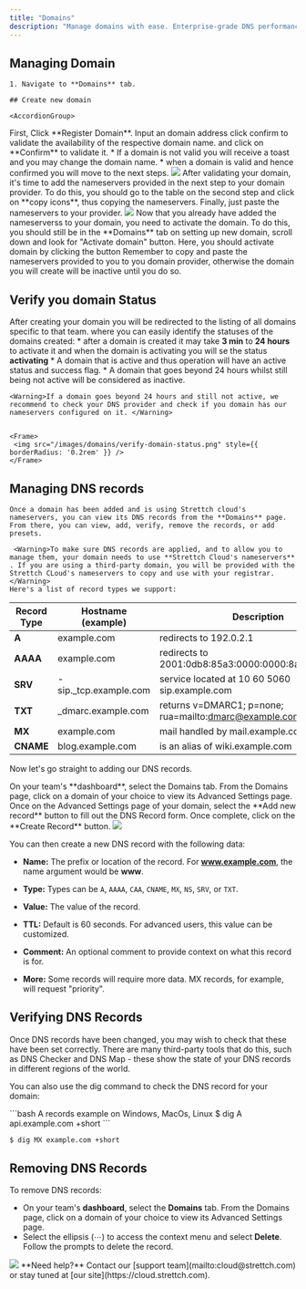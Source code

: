 ```yaml
---
title: "Domains"
description: "Manage domains with ease. Enterprise-grade DNS performance with instant propagation."
---
```


## Managing Domain

    1. Navigate to **Domains** tab.

    ## Create new domain

    <AccordionGroup>
  <Accordion title="Registering a domain" icon="rocket" iconType="solid">
    First, Click **Register Domain**. Input an domain address click confirm to validate the availability of the respective domain name. and click on **Confirm** to validate it.
        * If a domain is not valid you will receive a toast and you may change the domain name.
       * when a domain is valid and hence confirmed you will move to the next steps.
    <Frame>
      <img src="/images/domains/validate-domain.png" style={{ borderRadius: "0.2rem" }} />
    </Frame>
  </Accordion>

  <Accordion title="Add our nameservers to the domain provider" icon="key" iconType="solid">
    After validating your domain, it's time to add the nameservers provided in the next step to your domain provider. To do this, you should go to the table on the second step and click on **copy icons**, thus copying the nameservers. Finally, just paste the nameservers to your provider.
    <Frame>
      <img src="/images/domains/add-nameservers.png" style={{ borderRadius: "0.2rem" }} />
    </Frame>
  </Accordion>
  <Accordion title="Activating your domain" icon="message" iconType="solid">
   Now that you already have added the nameserverss to your domain, you need to activate the domain. To do this, you should still be in the **Domains** tab on setting up new domain, scroll down and look for "Activate domain" button. Here, you should activate domain by clicking the button
  </Accordion>
</AccordionGroup>
<Warning>Remember to copy and paste the nameservers provided to you to you domain provider, otherwise the domain you will create will be inactive until you do so.</Warning>

## Verify you domain Status 

 After creating your domain you will be redirected to the listing of all domains specific to that team. where you can easily identify the statuses of the domains created: 
    * after a domain is created it may take **3 min** to **24 hours** to activate it and when the domain is activating you will se the status **activating**
    * A domain that is active and thus operation will have an active status and success flag.
    * A domain that goes beyond 24 hours whilst still being not active will be considered as inactive.

    <Warning>If a domain goes beyond 24 hours and still not active, we recommend to check your DNS provider and check if you domain has our nameservers configured on it. </Warning>


    <Frame>
     <img src="/images/domains/verify-domain-status.png" style={{ borderRadius: '0.2rem' }} />
    </Frame>

## Managing DNS records 

    Once a domain has been added and is using Strettch cloud's nameservers, you can view its DNS records from the **Domains** page. From there, you can view, add, verify, remove the records, or add presets.

     <Warning>To make sure DNS records are applied, and to allow you to manage them, your domain needs to use **Strettch Cloud's nameservers** . If you are using a third-party domain, you will be provided with the Strettch CLoud's nameservers to copy and use with your registrar.</Warning>
    Here's a list of record types we support: 
   
| Record Type     | Hostname (example) | Description |
| ------------- | --------------- | -----------------|
| **A**         | example.com   | redirects to 192.0.2.1|
| **AAAA**  | example.com   | redirects to 2001:0db8:85a3:0000:0000:8a2e:0370:733|
| **SRV**   | -sip._tcp.example.com  | service located at 10 60 5060 sip.example.com |
| **TXT**         | _dmarc.example.com  | returns v=DMARC1; p=none; rua=mailto:dmarc@example.com |
| **MX**     | example.com   | mail handled by mail.example.com |
| **CNAME** | blog.example.com | is an alias of wiki.example.com|

Now let's go straight to adding our DNS records.

 <AccordionGroup>
  <Accordion title="Selecting your domain" icon="1" iconType="solid">
    On your team's **dashboard**, select the Domains tab. From the Domains page, click on a domain of your choice to view its Advanced Settings page.
  </Accordion>

  <Accordion title="Add DNS Record" icon="2" iconType="solid">
    Once on the Advanced Settings page of your domain, select the **Add new record** button to fill out the DNS Record form. Once complete, click on the **Create Record** button.
    <Frame>
      <img src="/images/domains/new-record.png" style={{ borderRadius: "0.2rem" }} />
    </Frame>
  </Accordion>
</AccordionGroup>

You can then create a new DNS record with the following data:

* **Name:** The prefix or location of the record. For **www.example.com**, the name argument would be **www**.

* **Type:** Types can be `A`, `AAAA`, `CAA`, `CNAME`, `MX`, `NS`, `SRV`, or `TXT`.

* **Value:** The value of the record.

* **TTL:** Default is 60 seconds. For advanced users, this value can be customized.

* **Comment:** An optional comment to provide context on what this record is for.

* **More:** Some records will require more data. MX records, for example, will request "priority".

## Verifying DNS Records

Once DNS records have been changed, you may wish to check that these have been set correctly. There are many third-party tools that do this, such as DNS Checker and DNS Map - these show the state of your DNS records in different regions of the world.

You can also use the dig command to check the DNS record for your domain:

<CodeGroup>
```bash A records example on Windows, MacOs, Linux
$ dig A api.example.com +short
```

```bash Mx example on Windows, MacOs, Linux
$ dig MX example.com +short
```
</CodeGroup>


## Removing DNS Records

To remove DNS records:

* On your team's **dashboard**, select the **Domains** tab. From the Domains page, click on a domain of your choice to view its Advanced Settings page.
* Select the ellipsis (⋯) to access the context menu and select **Delete**. Follow the prompts to delete the record.

<Frame>
      <img src="/images/domains/delete-dns.png" style={{ borderRadius: "0.2rem" }} />
    </Frame>
<Note>
  **Need help?** Contact our [support team](mailto:cloud@strettch.com) or stay tuned at [our site](https://cloud.strettch.com).
</Note>
